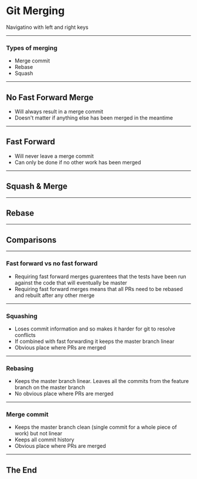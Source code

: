 

# Git Merging

Navigatino with left and right keys

---

### Types of merging

- Merge commit
- Rebase
- Squash

---


## No Fast Forward Merge

- Will always result in a merge commit
- Doesn't matter if anything else has been merged in the meantime

<NoFastForwardExamples />

---

## Fast Forward
- Will never leave a merge commit
- Can only be done if no other work has been merged


<FastForwardExamples />

---

## Squash & Merge


<Merge />

---

## Rebase


<Rebase />

---

## Comparisons
---
### Fast forward vs no fast forward
- Requiring fast forward merges guarentees that the tests have been run against the code that will eventually be master
- Requiring fast forward merges means that all PRs need to be rebased and rebuilt after any other merge
---
### Squashing
- Loses commit information and so makes it harder for git to resolve conflicts
- If combined with fast forwarding it keeps the master branch linear
- Obvious place where PRs are merged
---
### Rebasing
- Keeps the master branch linear. Leaves all the commits from the feature branch on the master branch
- No obvious place where PRs are merged
---
### Merge commit
- Keeps the master branch clean (single commit for a whole piece of work) but not linear
- Keeps all commit history
- Obvious place where PRs are merged

---

## The End